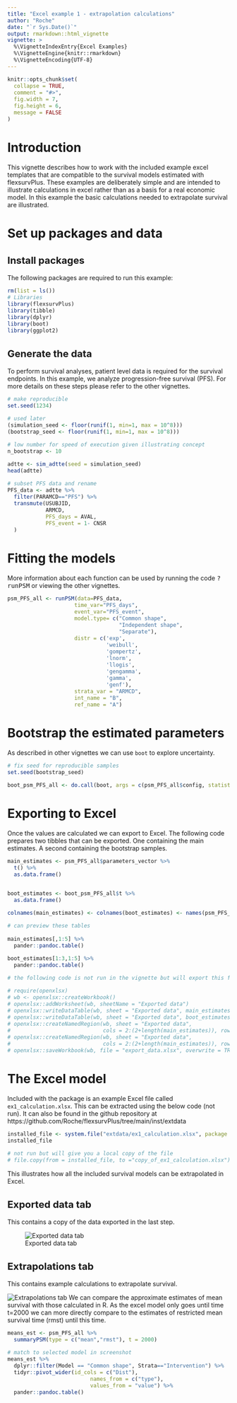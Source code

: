 ```yaml
---
title: "Excel example 1 - extrapolation calculations"
author: "Roche"
date: "`r Sys.Date()`"
output: rmarkdown::html_vignette
vignette: >
  %\VignetteIndexEntry{Excel Examples}
  %\VignetteEngine{knitr::rmarkdown}
  %\VignetteEncoding{UTF-8}
---
```

  
```r
knitr::opts_chunk$set(
  collapse = TRUE,
  comment = "#>",
  fig.width = 7,
  fig.height = 6,
  message = FALSE
)
```

<style type="text/css">
  
  body{ /* Normal  */
      font-size: 14px;
  }
td {  /* Table  */
    font-size: 10px;
}
h1.title {
  font-size: 38px;
}
h1 { /* Header 1 */
    font-size: 28px;
}
h2 { /* Header 2 */
    font-size: 22px;
}
h3 { /* Header 3 */
    font-size: 18px;
}
code.r{ /* Code block */
    font-size: 12px;
}
pre { /* Code block - determines code spacing between lines */
    font-size: 14px;
}
</style>
  
# Introduction

This vignette describes how to work with the included example excel templates that are 
compatible to the survival models estimated with flexsurvPlus. These examples are
deliberately simple and are intended to illustrate calculations in excel rather than as a 
basis for a real economic model. In this example the basic calculations needed to extrapolate 
survival are illustrated.

# Set up packages and data

## Install packages

The following packages are required to run this example:
  
```r
rm(list = ls())
# Libraries
library(flexsurvPlus)
library(tibble)
library(dplyr)
library(boot)
library(ggplot2)
```

## Generate the data

To perform survival analyses, patient level data is required for the survival
endpoints. In this example, we analyze progression-free survival (PFS). For more 
details on these steps please refer to the other vignettes.

```r

# make reproducible
set.seed(1234)

# used later 
(simulation_seed <- floor(runif(1, min=1, max = 10^8)))
(bootstrap_seed <- floor(runif(1, min=1, max = 10^8)))

# low number for speed of execution given illustrating concept
n_bootstrap <- 10

adtte <- sim_adtte(seed = simulation_seed)
head(adtte)

# subset PFS data and rename
PFS_data <- adtte %>%
  filter(PARAMCD=="PFS") %>%
  transmute(USUBJID,
            ARMCD,
            PFS_days = AVAL,
            PFS_event = 1- CNSR
  )


```

# Fitting the models

More information about each function can be used by running the code <tt>?runPSM</tt> or viewing the other vignettes. 

```r
psm_PFS_all <- runPSM(data=PFS_data,
                     time_var="PFS_days",
                     event_var="PFS_event",
                     model.type= c("Common shape", 
                                   "Independent shape", 
                                   "Separate"),
                     distr = c('exp',
                               'weibull',
                               'gompertz',
                               'lnorm',
                               'llogis',
                               'gengamma',
                               'gamma',
                               'genf'),
                     strata_var = "ARMCD",
                     int_name = "B",
                     ref_name = "A")

```
# Bootstrap the estimated parameters

As described in other vignettes we can use `boot` to explore uncertainty.

```r
# fix seed for reproducible samples
set.seed(bootstrap_seed)

boot_psm_PFS_all <- do.call(boot, args = c(psm_PFS_all$config, statistic = bootPSM, R = n_bootstrap))

```
# Exporting to Excel

Once the values are calculated we can export to Excel. The following code prepares two tibbles that can be exported. One containing the main estimates. A second containing the bootstrap samples.

```r

main_estimates <- psm_PFS_all$parameters_vector %>%
  t() %>%
  as.data.frame()


boot_estimates <- boot_psm_PFS_all$t %>%
  as.data.frame() 

colnames(main_estimates) <- colnames(boot_estimates) <- names(psm_PFS_all$parameters_vector)

# can preview these tables
  
main_estimates[,1:5] %>%
  pander::pandoc.table()

boot_estimates[1:3,1:5] %>%
  pander::pandoc.table()

# the following code is not run in the vignette but will export this file 

# require(openxlsx)
# wb <- openxlsx::createWorkbook()
# openxlsx::addWorksheet(wb, sheetName = "Exported data") 
# openxlsx::writeDataTable(wb, sheet = "Exported data", main_estimates, startRow = 2, startCol = 2)
# openxlsx::writeDataTable(wb, sheet = "Exported data", boot_estimates, startRow = 5, startCol = 2)
# openxlsx::createNamedRegion(wb, sheet = "Exported data", 
#                             cols = 2:(2+length(main_estimates)), rows = 3, name = "Estimates")
# openxlsx::createNamedRegion(wb, sheet = "Exported data", 
#                             cols = 2:(2+length(main_estimates)), rows = 6:(6-1+nrow(boot_estimates)), name = "Samples")
# openxlsx::saveWorkbook(wb, file = "export_data.xlsx", overwrite = TRUE)

```

# The Excel model

Included with the package is an example Excel file called `ex1_calculation.xlsx`. This can be extracted using the below code (not run). It can also be found in the github repository at https://github.com/Roche/flexsurvPlus/tree/main/inst/extdata

```r

installed_file <- system.file("extdata/ex1_calculation.xlsx", package = "flexsurvPlus") 
installed_file

# not run but will give you a local copy of the file
# file.copy(from = installed_file, to ="copy_of_ex1_calculation.xlsx")

```

This illustrates how all the included survival models can be extrapolated in Excel.

## Exported data tab

This contains a copy of the data exported in the last step.

![Exported data tab](excel_ex1_img1.png)

## Extrapolations tab

This contains example calculations to extrapolate survival.

![Extrapolations tab](excel_ex1_img2.png)
We can compare the approximate estimates of mean survival with those calculated in R. As the excel model only goes until time t=2000 we can more directly compare to the estimates of restricted mean survival time (rmst) until this time.

```r

means_est <- psm_PFS_all %>%
  summaryPSM(type = c("mean","rmst"), t = 2000) 

# match to selected model in screenshot
means_est %>%
  dplyr::filter(Model == "Common shape", Strata=="Intervention") %>%
  tidyr::pivot_wider(id_cols = c("Dist"),
                          names_from = c("type"),
                          values_from = "value") %>%
  pander::pandoc.table()

```
